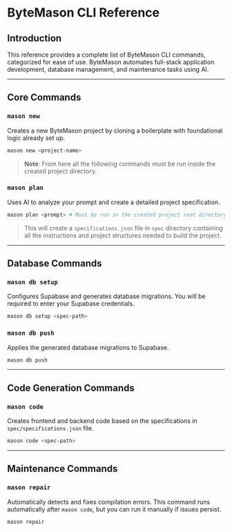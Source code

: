 # ByteMason CLI Reference

## Introduction

This reference provides a complete list of ByteMason CLI commands, categorized for ease of use. ByteMason automates full-stack application development, database management, and maintenance tasks using AI.

---

## Core Commands

### `mason new`

Creates a new ByteMason project by cloning a boilerplate with foundational logic already set up.

```bash
mason new <project-name>
```

> **Note**: From here all the following commands must be run inside the created project directory.

### `mason plan`

Uses AI to analyze your prompt and create a detailed project specification.

```bash
mason plan <prompt> # Must be run in the created project root directory
```

> This will create a `specifications.json` file in `spec` directory containing all the instructions and project structures needed to build the project.

---

## Database Commands

### `mason db setup`

Configures Supabase and generates database migrations. You will be required to enter your Supabase credentials.

```bash
mason db setup <spec-path>
```

### `mason db push`

Applies the generated database migrations to Supabase.

```bash
mason db push
```

---

## Code Generation Commands

### `mason code`

Creates frontend and backend code based on the specifications in `spec/specifications.json` file.

```bash
mason code <spec-path>
```

---

## Maintenance Commands

### `mason repair`

Automatically detects and fixes compilation errors. This command runs automatically after `mason code`, but you can run it manually if issues persist.

```bash
mason repair
```
